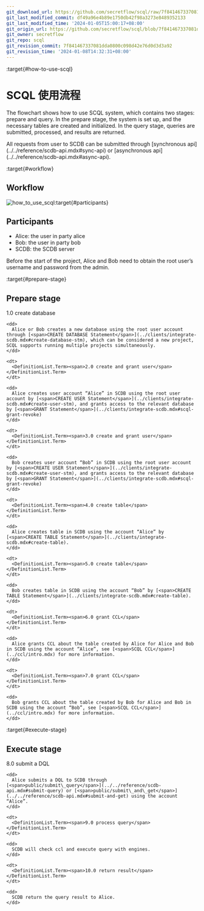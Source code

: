 ```yaml
---
git_download_url: https://github.com/secretflow/scql/raw/7f841467337081dda0800c098d42e76d0d3d3a92/docs/topics/system/usage.rst
git_last_modified_commit: df49a96e4b89e1750db42f98a3273e8489352133
git_last_modified_time: '2024-01-05T15:00:17+08:00'
git_origin_url: https://github.com/secretflow/scql/blob/7f841467337081dda0800c098d42e76d0d3d3a92/docs/topics/system/usage.rst
git_owner: secretflow
git_repo: scql
git_revision_commit: 7f841467337081dda0800c098d42e76d0d3d3a92
git_revision_time: '2024-01-08T14:32:31+08:00'
---
```


:target{#how-to-use-scql}

# SCQL 使用流程

The flowchart shows how to use SCQL system, which contains two stages: prepare and query. In the prepare stage, the system is set up, and the necessary tables are created and initialized. In the query stage, queries are submitted, processed, and results are returned.

<Container type="note">
  All requests from user to SCDB can be submitted through [<span>synchronous api</span>](../../reference/scdb-api.mdx#sync-api) or [<span>asynchronous api</span>](../../reference/scdb-api.mdx#async-api).
</Container>

:target{#workflow}

## Workflow

![how\_to\_use\_scql](../../_assets/how_to_use_scql.png):target{#participants}

## Participants

- Alice: the user in party alice
- Bob: the user in party bob
- SCDB: the SCDB server

<Container type="note">
  Before the start of the project, Alice and Bob need to obtain the root user’s username and password from the admin.
</Container>

:target{#prepare-stage}

## Prepare stage

<DefinitionList>
  <dl>
    <dt>
      <DefinitionList.Term><span>1.0 create database</span></DefinitionList.Term>
    </dt>

    <dd>
      Alice or Bob creates a new database using the root user account through [<span>CREATE DATABASE Statement</span>](../clients/integrate-scdb.mdx#create-database-stm), which can be considered a new project, SCQL supports running multiple projects simultaneously.
    </dd>

    <dt>
      <DefinitionList.Term><span>2.0 create and grant user</span></DefinitionList.Term>
    </dt>

    <dd>
      Alice creates user account “Alice” in SCDB using the root user account by [<span>CREATE USER Statement</span>](../clients/integrate-scdb.mdx#create-user-stm), and grants access to the relevant database by [<span>GRANT Statement</span>](../clients/integrate-scdb.mdx#scql-grant-revoke)
    </dd>

    <dt>
      <DefinitionList.Term><span>3.0 create and grant user</span></DefinitionList.Term>
    </dt>

    <dd>
      Bob creates user account “Bob” in SCDB using the root user account by [<span>CREATE USER Statement</span>](../clients/integrate-scdb.mdx#create-user-stm), and grants access to the relevant database by [<span>GRANT Statement</span>](../clients/integrate-scdb.mdx#scql-grant-revoke)
    </dd>

    <dt>
      <DefinitionList.Term><span>4.0 create table</span></DefinitionList.Term>
    </dt>

    <dd>
      Alice creates table in SCDB using the account “Alice” by [<span>CREATE TABLE Statement</span>](../clients/integrate-scdb.mdx#create-table).
    </dd>

    <dt>
      <DefinitionList.Term><span>5.0 create table</span></DefinitionList.Term>
    </dt>

    <dd>
      Bob creates table in SCDB using the account “Bob” by [<span>CREATE TABLE Statement</span>](../clients/integrate-scdb.mdx#create-table).
    </dd>

    <dt>
      <DefinitionList.Term><span>6.0 grant CCL</span></DefinitionList.Term>
    </dt>

    <dd>
      Alice grants CCL about the table created by Alice for Alice and Bob in SCDB using the account “Alice”, see [<span>SCQL CCL</span>](../ccl/intro.mdx) for more information.
    </dd>

    <dt>
      <DefinitionList.Term><span>7.0 grant CCL</span></DefinitionList.Term>
    </dt>

    <dd>
      Bob grants CCL about the table created by Bob for Alice and Bob in SCDB using the account “Bob”, see [<span>SCQL CCL</span>](../ccl/intro.mdx) for more information.
    </dd>
  </dl>
</DefinitionList>

:target{#execute-stage}

## Execute stage

<DefinitionList>
  <dl>
    <dt>
      <DefinitionList.Term><span>8.0 submit a DQL</span></DefinitionList.Term>
    </dt>

    <dd>
      Alice submits a DQL to SCDB through [<span>public/submit\_query</span>](../../reference/scdb-api.mdx#submit-query) or [<span>public/submit\_and\_get</span>](../../reference/scdb-api.mdx#submit-and-get) using the account “Alice”.
    </dd>

    <dt>
      <DefinitionList.Term><span>9.0 process query</span></DefinitionList.Term>
    </dt>

    <dd>
      SCDB will check ccl and execute query with engines.
    </dd>

    <dt>
      <DefinitionList.Term><span>10.0 return result</span></DefinitionList.Term>
    </dt>

    <dd>
      SCDB return the query result to Alice.
    </dd>
  </dl>
</DefinitionList>
